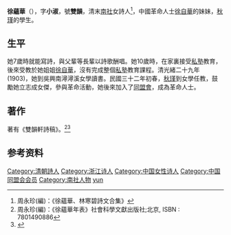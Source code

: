 '''徐蘊華'''（{{bd|1884年||1962年|}}），字'''小淑'''，號'''雙韻'''，清末[[南社|南社]]女詩人<ref>周永珍(編)：《徐蘊華、林寒碧詩文合集》</ref>，中國革命人士[[徐自華|徐自華]]的妹妹，[[秋瑾|秋瑾]]的學生。

==生平==
她7歲時就能寫詩，與父輩等長輩以詩歌酬唱。她10歲時，在家裏接受[[私塾|私塾]]教育，後來受教於她姐姐[[徐自華|徐自華]]，沒有完成整個[[私塾|私塾]]教育課程。清光緒二十九年(1903)，她到吳興南潯潯溪女學讀書。民國三十二年初春，[[秋瑾|秋瑾]]到女學任教，鼓勵她立志成女傑，參與革命活動，她後來加入了[[同盟會|同盟會]]，成為革命人士。

==著作==
著有《雙韻軒詩稿》。<ref>周永珍(編)：《徐蘊華年表》社會科學文獻出版社;北京,
ISBN : 7801490886 </ref><ref>{{cite web |title=徐蕴华及其诗歌研究 |url=http://eng.oversea.cnki.net/kcms/detail/detail.aspx?recid=&FileName=1014120055.nh&DbName=CMFD2014&DbCode=CMFD |access-date=2018-09-03 |archive-date=2019-08-01 |archive-url=https://web.archive.org/web/20190801133837/http://eng.oversea.cnki.net/kcms/detail/detail.aspx?recid=&FileName=1014120055.nh&DbName=CMFD2014&DbCode=CMFD |dead-url=no }}</ref>

== 参考资料 ==
{{Reflist}}

{{normdaten}}
{{DEFAULTSORT:xu yunhua}}
{{china-bio-stub}}
[[Category:清朝詩人|Category:清朝詩人]]
[[Category:浙江诗人|Category:浙江诗人]]
[[Category:中国女性诗人|Category:中国女性诗人]]
[[Category:中国同盟会会员|Category:中国同盟会会员]]
[[Category:南社人物|Category:南社人物]]
[[Category:徐姓|yun]]